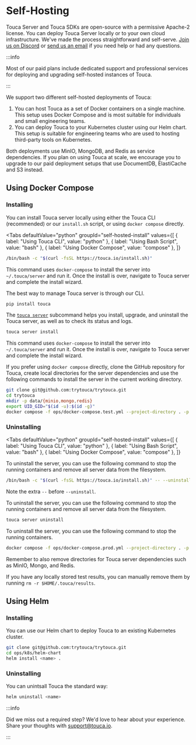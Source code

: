 
# Self-Hosting

Touca Server and Touca SDKs are open-source with a permissive Apache-2 license.
You can deploy Touca Server locally or to your own cloud infrastructure. We've
made the process straightforward and self-serve.
[Join us on Discord](https://touca.io/discord) or
[send us an email](mailto:support@touca.io) if you need help or had any
questions.

:::info

Most of our paid plans include dedicated support and professional services for
deploying and upgrading self-hosted instances of Touca.

:::

We support two different self-hosted deployments of Touca:

1. You can host Touca as a set of Docker containers on a single machine. This
   setup uses Docker Compose and is most suitable for individuals and small
   engineering teams.
2. You can deploy Touca to your Kubernetes cluster using our Helm chart. This
   setup is suitable for engineering teams who are used to hosting third-party
   tools on Kubernetes.

Both deployments use MinIO, MongoDB, and Redis as service dependencies. If you
plan on using Touca at scale, we encourage you to upgrade to our paid deployment
setups that use DocumentDB, ElastiCache and S3 instead.

## Using Docker Compose

### Installing

You can install Touca server locally using either the Touca CLI (recommended) or
our `install.sh` script, or using `docker compose` directly.

<Tabs
  defaultValue="python"
  groupId="self-hosted-install"
  values={[
    { label: "Using Touca CLI", value: "python" },
    { label: "Using Bash Script", value: "bash" },
    { label: "Using Docker Compose", value: "compose" },
  ]}
>
  <TabItem value="bash">

```bash
/bin/bash -c "$(curl -fsSL https://touca.io/install.sh)"
```

This command uses `docker-compose` to install the server into `~/.touca/server`
and run it. Once the install is over, navigate to Touca server and complete the
install wizard.

  </TabItem>
  <TabItem value="python">

The best way to manage Touca server is through our CLI.

```bash
pip install touca
```

The [`touca server`](../../cli/#server-management) subcommand helps you install,
upgrade, and uninstall the Touca server, as well as to check its status and
logs.

```bash
touca server install
```

This command uses `docker-compose` to install the server into `~/.touca/server`
and run it. Once the install is over, navigate to Touca server and complete the
install wizard.

  </TabItem>
  <TabItem value="compose">

If you prefer using `docker compose` directly, clone the GitHub repository for
Touca, create local directories for the server dependencies and use the
following commands to install the server in the current working directory.

```bash
git clone git@github.com:trytouca/trytouca.git
cd trytouca
mkdir -p data/{minio,mongo,redis}
export UID_GID="$(id -u):$(id -g)"
docker compose -f ops/docker-compose.test.yml --project-directory . -p touca up -d
```

  </TabItem>
</Tabs>

### Uninstalling

<Tabs
  defaultValue="python"
  groupId="self-hosted-install"
  values={[
    { label: "Using Touca CLI", value: "python" },
    { label: "Using Bash Script", value: "bash" },
    { label: "Using Docker Compose", value: "compose" },
  ]}
>
  <TabItem value="bash">

To uninstall the server, you can use the following command to stop the running
containers and remove all server data from the filesystem.

```bash
/bin/bash -c "$(curl -fsSL https://touca.io/install.sh)" -- --uninstall
```

Note the extra `--` before `--uninstall`.

  </TabItem>
  <TabItem value="python">

To uninstall the server, you can use the following command to stop the running
containers and remove all server data from the filesystem.

```bash
touca server uninstall
```

  </TabItem>
  <TabItem value="compose">

To uninstall the server, you can use the following command to stop the running
containers.

```bash
docker compose -f ops/docker-compose.prod.yml --project-directory . -p touca down
```

Remember to also remove directories for Touca server dependencies such as MinIO,
Mongo, and Redis.

  </TabItem>
</Tabs>

If you have any locally stored test results, you can manually remove them by
running `rm -r $HOME/.touca/results`.

## Using Helm

### Installing

You can use our Helm chart to deploy Touca to an existing Kubernetes cluster.

```bash
git clone git@github.com:trytouca/trytouca.git
cd ops/k8s/helm-chart
helm install <name> .
```

### Uninstalling

You can unintsall Touca the standard way:

```bash
helm uninstall <name>
```

:::info

Did we miss out a required step? We'd love to hear about your experience. Share
your thoughts with [support@touca.io](mailto:support@touca.io).

:::

